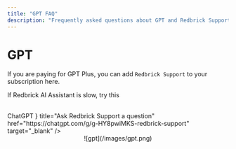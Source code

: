 ```yaml
---
title: "GPT FAQ"
description: "Frequently asked questions about GPT and Redbrick Support."
---
```


# GPT

If you are paying for GPT Plus, you can add `Redbrick Support` to your subscription here.

<Callout type="info">If Redbrick AI Assistant is slow, try this</Callout>

<br />
<Cards.Card
  icon={
    <svg
      width="50"
      height="50"
      fill="none"
      xmlns="http://www.w3.org/2000/svg"
      strokeWidth="1.5"
      className="h-6 w-6"
      viewBox="-0.17090198558635983 0.482230148717937 41.14235318283891 40.0339509076386"
    >
      <text x="-9999" y="-9999">
        ChatGPT
      </text>
      <path
        d="M37.532 16.87a9.963 9.963 0 0 0-.856-8.184 10.078 10.078 0 0 0-10.855-4.835A9.964 9.964 0 0 0 18.306.5a10.079 10.079 0 0 0-9.614 6.977 9.967 9.967 0 0 0-6.664 4.834 10.08 10.08 0 0 0 1.24 11.817 9.965 9.965 0 0 0 .856 8.185 10.079 10.079 0 0 0 10.855 4.835 9.965 9.965 0 0 0 7.516 3.35 10.078 10.078 0 0 0 9.617-6.981 9.967 9.967 0 0 0 6.663-4.834 10.079 10.079 0 0 0-1.243-11.813zM22.498 37.886a7.474 7.474 0 0 1-4.799-1.735c.061-.033.168-.091.237-.134l7.964-4.6a1.294 1.294 0 0 0 .655-1.134V19.054l3.366 1.944a.12.12 0 0 1 .066.092v9.299a7.505 7.505 0 0 1-7.49 7.496zM6.392 31.006a7.471 7.471 0 0 1-.894-5.023c.06.036.162.099.237.141l7.964 4.6a1.297 1.297 0 0 0 1.308 0l9.724-5.614v3.888a.12.12 0 0 1-.048.103l-8.051 4.649a7.504 7.504 0 0 1-10.24-2.744zM4.297 13.62A7.469 7.469 0 0 1 8.2 10.333c0 .068-.004.19-.004.274v9.201a1.294 1.294 0 0 0 .654 1.132l9.723 5.614-3.366 1.944a.12.12 0 0 1-.114.01L7.04 23.856a7.504 7.504 0 0 1-2.743-10.237zm27.658 6.437l-9.724-5.615 3.367-1.943a.121.121 0 0 1 .113-.01l8.052 4.648a7.498 7.498 0 0 1-1.158 13.528v-9.476a1.293 1.293 0 0 0-.65-1.132zm3.35-5.043c-.059-.037-.162-.099-.236-.141l-7.965-4.6a1.298 1.298 0 0 0-1.308 0l-9.723 5.614v-3.888a.12.12 0 0 1 .048-.103l8.05-4.645a7.497 7.497 0 0 1 11.135 7.763zm-21.063 6.929l-3.367-1.944a.12.12 0 0 1-.065-.092v-9.299a7.497 7.497 0 0 1 12.293-5.756 6.94 6.94 0 0 0-.236.134l-7.965 4.6a1.294 1.294 0 0 0-.654 1.132l-.006 11.225zm1.829-3.943l4.33-2.501 4.332 2.5v5l-4.331 2.5-4.331-2.5V18z"
        fill="currentColor"
      />
    </svg>
  }
  title="Ask Redbrick Support a question"
  href="https://chatgpt.com/g/g-HY8pwiMKS-redbrick-support"
  target="_blank"
/>

<br />
<center>![gpt](/images/gpt.png)</center>
